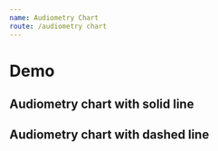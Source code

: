 ```yaml
---
name: Audiometry Chart
route: /audiometry chart
---
```



# Demo

## Audiometry chart with solid line
<Playground>
    <div style={{ width: 600}}>
        <AudiometryChart
            title='left'   
            data={ [
                { 
                    result: 60
                },
                {
                    result: 50
                },
                {
                    result: 60,
                    boneResult: 50,
                    boneSymbol: 'path://M19 6.41L17.59 5 12 10.59 6.41 5 5 6.41 10.59 12 5 17.59 6.41 19 12 13.41 17.59 19 19 17.59 13.41 12z'
                },       
                {
                    result: 70,
                    boneResult: 10,
                    boneSymbol: 'path://M19 6.41L17.59 5 12 10.59 6.41 5 5 6.41 10.59 12 5 17.59 6.41 19 12 13.41 17.59 19 19 17.59 13.41 12z'
                },
                {
                    result: 50,
                    boneSymbol: 'path://M19 6.41L17.59 5 12 10.59 6.41 5 5 6.41 10.59 12 5 17.59 6.41 19 12 13.41 17.59 19 19 17.59 13.41 12z'
                },
                {
                    result: 55,
                    boneSymbol: 'path://M19 6.41L17.59 5 12 10.59 6.41 5 5 6.41 10.59 12 5 17.59 6.41 19 12 13.41 17.59 19 19 17.59 13.41 12z'
                },
                {
                    result: 50
                },
                {
                    result: 10
                }
            ] }
        />
    </div>
</Playground>

## Audiometry chart with dashed line
<Playground>
    <div style={{ width: 600}}>
        <AudiometryChart
            title='right'
            color='blue'
            lineType='dashed'
            data={ [
                { 
                    result: 60,
                    symbol: 'path://M19 6.41L17.59 5 12 10.59 6.41 5 5 6.41 10.59 12 5 17.59 6.41 19 12 13.41 17.59 19 19 17.59 13.41 12z'
                },
                {
                    result: 50,
                    symbol: 'path://M19 6.41L17.59 5 12 10.59 6.41 5 5 6.41 10.59 12 5 17.59 6.41 19 12 13.41 17.59 19 19 17.59 13.41 12z'
                },
                {
                    result: 60,
                    symbol: 'path://M19 6.41L17.59 5 12 10.59 6.41 5 5 6.41 10.59 12 5 17.59 6.41 19 12 13.41 17.59 19 19 17.59 13.41 12z'
                },       
                {
                    result: 70,
                    symbol: 'path://M19 6.41L17.59 5 12 10.59 6.41 5 5 6.41 10.59 12 5 17.59 6.41 19 12 13.41 17.59 19 19 17.59 13.41 12z'
                },
                {
                    result: 50,
                    symbol: 'path://M19 6.41L17.59 5 12 10.59 6.41 5 5 6.41 10.59 12 5 17.59 6.41 19 12 13.41 17.59 19 19 17.59 13.41 12z'
                },
                {
                    result: 55,
                    symbol: 'path://M19 6.41L17.59 5 12 10.59 6.41 5 5 6.41 10.59 12 5 17.59 6.41 19 12 13.41 17.59 19 19 17.59 13.41 12z'
                },
                {
                    result: 50,
                    symbol: 'path://M19 6.41L17.59 5 12 10.59 6.41 5 5 6.41 10.59 12 5 17.59 6.41 19 12 13.41 17.59 19 19 17.59 13.41 12z'
                },
                {
                    result: 10,
                    symbol: 'path://M19 6.41L17.59 5 12 10.59 6.41 5 5 6.41 10.59 12 5 17.59 6.41 19 12 13.41 17.59 19 19 17.59 13.41 12z'
                }
            ] }
        />
    </div>
</Playground>